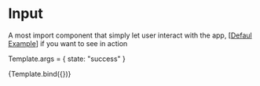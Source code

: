 


<Meta title="Components/Input" />

# Input

A most import component that simply let user interact with the app, [[Defaul Example](/docs/components-input-example--default)]
if you want to see in action

Template.args = {
    state: "success"
}

<Story name="Introduction" args={{}}>
    {Template.bind({})}
</Story>
